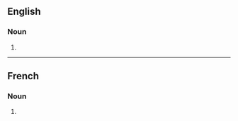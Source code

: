 ==English==

===Noun===
{{head|en|noun form}}

# {{plural of|fascination|lang=en}}

----

==French==

===Noun===
{{head|fr|noun plural form|g=f}}

# {{plural of|fascination|lang=fr}}